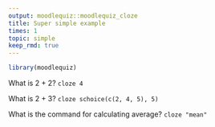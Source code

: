 ```yaml
---
output: moodlequiz::moodlequiz_cloze
title: Super simple example
times: 1
topic: simple
keep_rmd: true
---
```


```r
library(moodlequiz)
```


What is 2 + 2? `cloze 4`

What is 2 + 3? `cloze schoice(c(2, 4, 5), 5)`


What is the command for calculating average? `cloze "mean"`







